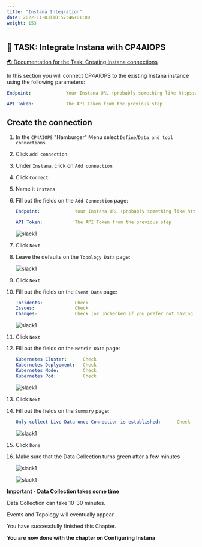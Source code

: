 ```yaml
---
title: "Instana Integration"
date: 2022-11-03T10:57:46+01:00
weight: 153
---
```





## 🚀 TASK: Integrate Instana with CP4AIOPS

<a href="https://www.ibm.com/docs/en/cloud-paks/cloud-pak-aiops/3.5.1?topic=connections-instana" target="_blank" >🌏 Documentation for the Task: Creating Instana connections</a>



In this section you will connect CP4AIOPS to the existing Instana instance using the following parameters:

```yaml
Endpoint:             Your Instana URL (probably something like https://dev-aiops.<xyz>.eu-gb.containers.appdomain.cloud/)

API Token:            The API Token from the previous step
```






<Accordion>
<AccordionItem title="💡 Need Help?">



## Create the connection

1. In the `CP4AIOPS` "Hamburger" Menu select `Define`/`Data and tool connections`
1. Click `Add connection`
1. Under `Instana`, click on `Add connection`
1. Click `Connect`
1. Name it `Instana`

1. Fill out the fields on the `Add Connection` page:

	```yaml
    Endpoint:             Your Instana URL (probably something like https://dev-aiops.<xyz>.eu-gb.containers.appdomain.cloud/)

    API Token:            The API Token from the previous step

	```

    ![slack1](./../images/instana/instana_06.png)

1. Click `Next`

1. Leave the defaults on the `Topology Data` page:

    ![slack1](./../images/instana/instana_07.png)

1. Click `Next`

1. Fill out the fields on the `Event Data` page:

	```yaml
    Incidents:            Check
    Issues:               Check
    Changes:              Check (or Unchecked if you prefer not having too much Events coming in)

	```

    ![slack1](./../images/instana/instana_08.png)

1. Click `Next`

1. Fill out the fields on the `Metric Data` page:

	```yaml
    Kubernetes Cluster:      Check
    Kubernetes Deplyoment:   Check
    Kubernetes Node:         Check
    Kubernetes Pod:          Check

	```

    ![slack1](./../images/instana/instana_09.png)

1. Click `Next`

1. Fill out the fields on the `Summary` page:

	```yaml
    Only collect Live Data once Connection is established:      Check

	```

    ![slack1](./../images/instana/instana_10.png)

1. Click `Done`

1. Make sure that the Data Collection turns green after a few minutes

    ![slack1](./../images/instana/instana_11.png)

    ![slack1](./../images/instana/instana_12.png)


</AccordionItem>
</Accordion>


<InlineNotification kind="error"> 

**Important - Data Collection takes some time**

Data Collection can take 10-30 minutes.

Events and Topology will eventually appear.

</InlineNotification>





<InlineNotification kind="success">

You have successfully finished this Chapter.

**You are now done with the chapter on  Configuring Instana**


</InlineNotification>
